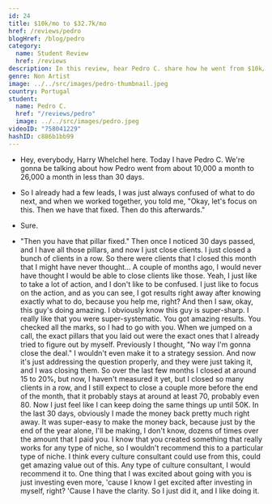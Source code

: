 ```yaml
---
id: 24
title: $10k/mo to $32.7k/mo
href: /reviews/pedro
blogHref: /blog/pedro
category:
  name: Student Review
  href: /reviews
description: In this review, hear Pedro C. share how he went from $10k/mo to $32.7k/mo in less than 60 days helping SaaS founders book more demos.
genre: Non Artist
image: ../../src/images/pedro-thumbnail.jpeg
country: Portugal
student:
  name: Pedro C.
  href: "/reviews/pedro"
  image: ../../src/images/pedro.jpeg
videoID: "758041229"
hashID: c886b1bb99
---
```


- Hey, everybody, Harry Whelchel here. Today I have Pedro C. We're gonna be talking about how Pedro went from about 10,000 a month to 26,000 a month in less than 30 days.

- So I already had a few leads, I was just always confused of what to do next, and when we worked together, you told me, "Okay, let's focus on this. Then we have that fixed. Then do this afterwards."

- Sure.

- "Then you have that pillar fixed." Then once I noticed 30 days passed, and I have all those pillars, and now I just close clients. I just closed a bunch of clients in a row. So there were clients that I closed this month that I might have never thought... A couple of months ago, I would never have thought I would be able to close clients like those. Yeah, I just like to take a lot of action, and I don't like to be confused. I just like to focus on the action, and as you can see, I got results right away after knowing exactly what to do, because you help me, right? And then I saw, okay, this guy's doing amazing. I obviously know this guy is super-sharp. I really like that you were super-systematic. You got amazing results. You checked all the marks, so I had to go with you. When we jumped on a call, the exact pillars that you laid out were the exact ones that I already tried to figure out by myself. Previously I thought, "No way I'm gonna close the deal." I wouldn't even make it to a strategy session. And now it's just addressing the question properly, and they were just taking it, and I was closing them. So over the last few months I closed at around 15 to 20%, but now, I haven't measured it yet, but I closed so many clients in a row, and I still expect to close a couple more before the end of the month, that it probably stays at around at least 70, probably even 80. Now I just feel like I can keep doing the same things up until 50K. In the last 30 days, obviously I made the money back pretty much right away. It was super-easy to make the money back, because just by the end of the year alone, I'll be making, I don't know, dozens of times over the amount that I paid you. I know that you created something that really works for any type of niche, so I wouldn't recommend this to a particular type of niche. I think every culture consultant could use from this, could get amazing value out of this. Any type of culture consultant, I would recommend it to. One thing that I was excited about going with you is just investing even more, 'cause I know I get excited after investing in myself, right? 'Cause I have the clarity. So I just did it, and I like doing it.
